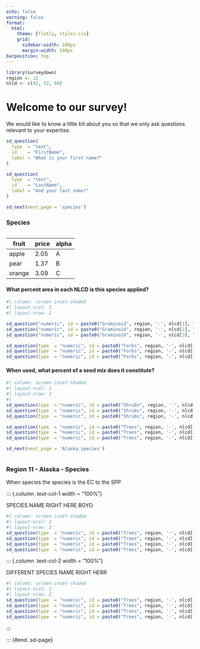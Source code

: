 ```yaml
---
echo: false
warning: false
format:
  html:
    theme: [flatly, styles.css]
    grid: 
      sidebar-width: 100px
      margin-width: 100px
barposition: top 
---
```


```r
library(surveydown)
region <- 12
nlcd <- c(42, 52, 68)
```

::: {#welcome .sd-page}
# Welcome to our survey!
We would like to know a little bit about you so that we only ask questions relevant to your expertise.  

```r
sd_question(
  type  = "text",
  id    = "FirstName",
  label = "What is your first name?"
)

sd_question(
  type  = "text",
  id    = "LastName",
  label = "And your last name?"
)

```

```r
sd_next(next_page = 'species')
```

:::

:::: {#species .sd-page} 
### Species 
::: {.column .text-col width="100%"}

| fruit  | price  |  alpha  |
|--------|--------|---------|
| apple  | 2.05   |   A     |
| pear   | 1.37   |    B    |
| orange | 3.09   |    C    |


#### What percent area in each NLCD is this species applied? 

```r
#| column: screen-inset-shaded
#| layout-ncol: 3
#| layout-nrow: 2

sd_question("numeric", id = paste0("Graminoid", region, '-', nlcd[1], "area"),  label = paste0(nlcd[1], " Current"))
sd_question("numeric", id = paste0("Graminoid", region, '-', nlcd[2], "area"), label = paste0(nlcd[2], " Current:"))
sd_question("numeric", id = paste0("Graminoid", region, '-', nlcd[3], "area"), label = paste0(nlcd[3], " Current:"))

sd_question(type  = "numeric", id = paste0("Forbs", region, '-', nlcd[1], "area"), label = "Forbs:")
sd_question(type  = "numeric", id = paste0("Forbs", region, '-', nlcd[2], "area"), label = "Forbs:")
sd_question(type  = "numeric", id = paste0("Forbs", region, '-', nlcd[3], "area"), label = "Forbs:")
```

#### When used, what percent of a seed mix does it constitute?  

```r
#| column: screen-inset-shaded
#| layout-ncol: 3
#| layout-nrow: 2
#| 
sd_question(type  = "numeric", id = paste0("Shrubs", region, '-', nlcd[1], "area"), label = "Shrubs:")
sd_question(type  = "numeric", id = paste0("Shrubs", region, '-', nlcd[2], "area"), label = "Shrubs:")
sd_question(type  = "numeric", id = paste0("Shrubs", region, '-', nlcd[3], "area"), label = "Shrubs:")

sd_question(type  = "numeric", id = paste0("Trees", region, '-', nlcd[1], "area"), label = "Trees:")
sd_question(type  = "numeric", id = paste0("Trees", region, '-', nlcd[2], "area"), label = "Trees:")
sd_question(type  = "numeric", id = paste0("Trees", region, '-', nlcd[3], "area"), label = "Trees:")
```

```r
sd_next(next_page = 'Alaska_species')
```

:::
::::


::: {#Alaska_species .sd-page} 

### Region 11 - Alaska - Species 

When species the species is the EC to the SPP

::: {.column .text-col-1 width = "100%"}

SPECIES NAME RIGHT HERE BOYO 

```r
#| column: screen-inset-shaded
#| layout-ncol: 2
#| layout-nrow: 2
sd_question(type  = "numeric", id = paste0("Trees", region, '-', nlcd[1], "area"), label = "What proportion of Area?:")
sd_question(type  = "numeric", id = paste0("Trees", region, '-', nlcd[1], "area"), label = "What proportion of a Seedmix?:")
sd_question(type  = "numeric", id = paste0("Trees", region, '-', nlcd[1], "area"), label = "What proportion of Area WANT?:")
sd_question(type  = "numeric", id = paste0("Trees", region, '-', nlcd[1], "area"), label = "What proportion of a Seedmix? WANT:")
```

:::

::: {.column .text-col-2 width = "100%"}

DIFFERENT SPECIES NAME RIGHT HERR 

```r
#| column: screen-inset-shaded
#| layout-ncol: 2
#| layout-nrow: 2
sd_question(type  = "numeric", id = paste0("Trees", region, '-', nlcd[1], "area"), label = "What proportion of Area?:")
sd_question(type  = "numeric", id = paste0("Trees", region, '-', nlcd[1], "area"), label = "What proportion of a Seedmix?:")
sd_question(type  = "numeric", id = paste0("Trees", region, '-', nlcd[1], "area"), label = "What proportion of Area WANT?:")
sd_question(type  = "numeric", id = paste0("Trees", region, '-', nlcd[1], "area"), label = "What proportion of a Seedmix? WANT:")
```

:::

::: {#end .sd-page}
